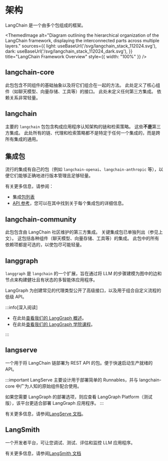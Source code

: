 
# 架构

LangChain 是一个由多个包组成的框架。

<ThemedImage
    alt="Diagram outlining the hierarchical organization of the LangChain framework, displaying the interconnected parts across multiple layers."
    sources={{
        light: useBaseUrl('/svg/langchain_stack_112024.svg'),
        dark: useBaseUrl('/svg/langchain_stack_112024_dark.svg'),
    }}
    title="LangChain Framework Overview"
    style={{ width: "100%" }}
/>


## langchain-core

此包包含不同组件的基础抽象以及将它们组合在一起的方法。
此处定义了核心组件（如聊天模型、向量存储、工具等）的接口。
此处未定义任何第三方集成。
依赖关系非常轻量。

## langchain

主要的 `langchain` 包包含构成应用程序认知架构的链和检索策略。
这些**不是**第三方集成。
此处所有的链、代理和检索策略都不是特定于任何一个集成的，而是跨所有集成的通用。

## 集成包

流行的集成有自己的包（例如 `langchain-openai`、`langchain-anthropic` 等），以便它们能够正确地进行版本管理且足够轻量。

有关更多信息，请参阅：

* 集成[包列表](/docs/integrations/providers/)
* [API 参考](https://python.langchain.com/api_reference/)，您可以在其中找到关于每个集成包的详细信息。

## langchain-community

此包包含由 LangChain 社区维护的第三方集成。
关键集成包已单独列出（参见上文）。
这包括各种组件（聊天模型、向量存储、工具等）的集成。
此包中的所有依赖项都是可选的，以使包尽可能轻量。

## langgraph

`langgraph` 是 `langchain` 的一个扩展，旨在通过将 LLM 的步骤建模为图中的边和节点来构建健壮且有状态的多智能体应用程序。

LangGraph 为创建常见的代理类型公开了高级接口，以及用于组合自定义流程的低级 API。

:::info[深入阅读]

* 在此处[查看我们的 LangGraph 概述](https://langchain-ai.github.io/langgraph/concepts/high_level/#core-principles)。
* 在此处[查看我们的 LangGraph 学院课程](https://academy.langchain.com/courses/intro-to-langgraph)。

:::

## langserve

一个用于将 LangChain 链部署为 REST API 的包。便于快速启动生产就绪的 API。

:::important
LangServe 主要设计用于部署简单的 Runnables，并与 langchain-core 中广为人知的原始组件配合使用。

如果您需要 LangGraph 的部署选项，则应查看 LangGraph Platform（测试版），该平台更适合部署 LangGraph 应用程序。
:::

有关更多信息，请参阅[LangServe 文档](/docs/langserve)。


## LangSmith

一个开发者平台，可让您调试、测试、评估和监控 LLM 应用程序。

有关更多信息，请参阅[LangSmith 文档](https://docs.smith.langchain.com)